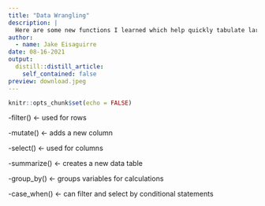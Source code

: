 ```yaml
---
title: "Data Wrangling"
description: |
  Here are some new functions I learned which help quickly tabulate large data sets.
author:
  - name: Jake Eisaguirre
date: 08-16-2021
output:
  distill::distill_article:
    self_contained: false
preview: download.jpeg
---
```



```r
knitr::opts_chunk$set(echo = FALSE)
```

-filter() <- used for rows

-mutate() <- adds a new column

-select() <- used for columns

-summarize() <- creates a new data table

-group_by() <- groups variables for calculations

-case_when() <- can filter and select by conditional statements 



